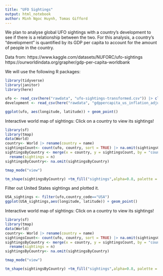---
title: "UFO Sightings"
output: html_notebook
author: Minh Ngoc Huynh, Tomas Gifford
---

We plan to analyse global UFO sightings with a country's development to see if there is a relationship between the two. For this analysis, a country's "development" is quantified by its GDP per capita to account for the amount of people in the country. 

Data from: 
https://www.kaggle.com/datasets/NUFORC/ufo-sightings
https://ourworldindata.org/grapher/gdp-per-capita-worldbank

We will use the following R packages:
```{r}
library(tidyverse)
library(janitor)
library(here)

ufo <- read_csv(here("rawdata", "ufo-sightings-transformed.csv")) |> clean_names()
development <- read_csv(here("rawdata", "gdppercapita_us_inflation_adjusted.csv")) |> clean_names()

ggplot(ufo, aes(longitude, latitude)) + geom_point()

```
Interactive world map of sightings:
Click on a country to view its sightings!
```{r}
library(sf)
library(tmap)
data(World)
country<- World |> rename(country = name)
sightingsCount<- count(ufo, country, sort = TRUE) |> na.omit(sightingsCount)
sightingsByCountry <- merge(x = country, y = sightingsCount, by = "country", all.y = TRUE) |>
  rename(sightings = n)
sightingsByCountry<- na.omit(sightingsByCountry)

tmap_mode("view")

tm_shape(sightingsByCountry) +tm_fill("sightings",alpha=0.8, palette = c("black", "cyan"), style = "hclust")
```
Filter out United States sightings and plotted it.
```{r}
USA_sightings <- filter(ufo,country_code=="USA")
ggplot(USA_sightings,aes(longitude, latitude)) + geom_point()
```

Interactive world map of sightings:
Click on a country to view its sightings!
```{r}
library(sf)
library(tmap)
data(World)
country<- World |> rename(country = name)
sightingsCount<- count(ufo, country, sort = TRUE) |> na.omit(sightingsCount)
sightingsByCountry <- merge(x = country, y = sightingsCount, by = "country", all.y = TRUE) |>
  rename(sightings = n)
sightingsByCountry<- na.omit(sightingsByCountry)

tmap_mode("view")

tm_shape(sightingsByCountry) +tm_fill("sightings",alpha=0.8, palette = c("black", "cyan"), style = "hclust")
```


